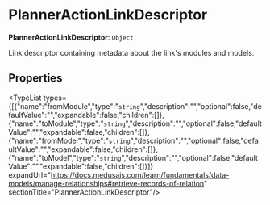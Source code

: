 
# PlannerActionLinkDescriptor

 **PlannerActionLinkDescriptor**: `Object`

Link descriptor containing metadata about the link's
modules and models.

## Properties

<TypeList types={[{"name":"fromModule","type":"`string`","description":"","optional":false,"defaultValue":"","expandable":false,"children":[]},{"name":"toModule","type":"`string`","description":"","optional":false,"defaultValue":"","expandable":false,"children":[]},{"name":"fromModel","type":"`string`","description":"","optional":false,"defaultValue":"","expandable":false,"children":[]},{"name":"toModel","type":"`string`","description":"","optional":false,"defaultValue":"","expandable":false,"children":[]}]} expandUrl="https://docs.medusajs.com/learn/fundamentals/data-models/manage-relationships#retrieve-records-of-relation" sectionTitle="PlannerActionLinkDescriptor"/>

